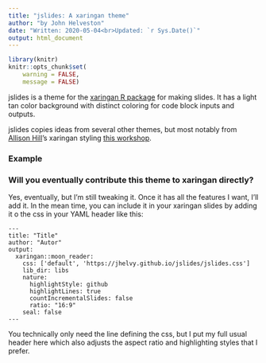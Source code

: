 ```yaml
---
title: "jslides: A xaringan theme"
author: "by John Helveston"
date: "Written: 2020-05-04<br>Updated: `r Sys.Date()`"
output: html_document
---
```


```r
library(knitr)
knitr::opts_chunk$set(
    warning = FALSE,
    message = FALSE)
```

jslides is a theme for the [xaringan R
package](https://github.com/yihui/xaringan) for making slides. It has a light tan color background with distinct coloring for code block inputs and outputs.

jslides copies ideas from several other themes, but most notably from [Allison Hill](https://alison.rbind.io/)'s xaringan styling [this workshop](https://github.com/rstudio-education/arm-workshop-rsc2019).

### Example

### Will you eventually contribute this theme to xaringan directly?

Yes, eventually, but I'm still tweaking it. Once it has all the features I want, I'll add it. In the mean time, you can include it in your
xaringan slides by adding it o the css in your YAML header like this:

```
---
title: "Title"
author: "Autor"
output:
  xaringan::moon_reader:
    css: ['default', 'https://jhelvy.github.io/jslides/jslides.css']
    lib_dir: libs
    nature:
      highlightStyle: github
      highlightLines: true
      countIncrementalSlides: false
      ratio: "16:9"
    seal: false
---
```

You technically only need the line defining the css, but I put my full usual header here which also adjusts the aspect ratio and highlighting styles that I prefer.



